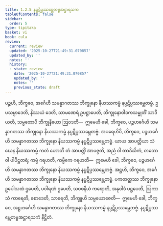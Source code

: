 ```yaml
---
title: 1.2.5 နပ္ပဋိပ္ပဿမ္ဘေတဗ္ဗအဋ္ဌာရသက
tableOfContents: false
sidebar:
  order: 5
type: tipitaka
basket: vi
book: cula
review:
  current: review
  updated: '2025-10-27T21:49:31.070857'
  updated_by: ''
  notes: ''
  history:
  - state: review
    date: '2025-10-27T21:49:31.070857'
    updated_by: ''
    notes: ''
    previous_state: draft
---
```



<ReviewStatus review={frontmatter.review} showDetails={true} />

<HypothesisAnnotation frontmatter={frontmatter} />

<DynamicBreadcrumb />

<Division number="18" book="cula" e="ch" v="4" p="20">

<Paragraph number="103" book="cula">
ပဉ္စဟိ, ဘိက္ခဝေ, အင်္ဂေဟိ သမန္နာဂတဿ ဘိက္ခုနော နိယဿကမ္မံ နပ္ပဋိပ္ပဿမ္ဘေတဗ္ဗံ. ဥပသမ္ပာဒေတိ, နိဿယံ ဒေတိ, သာမဏေရံ ဥပဋ္ဌာပေတိ, ဘိက္ခုနောဝါဒကသမ္မုတိံ သာဒိယတိ, သမ္မတောပိ ဘိက္ခုနိယော ဩဝဒတိ—  ဣမေဟိ ခေါ, ဘိက္ခဝေ, ပဉ္စဟင်္ဂေဟိ သမန္နာဂတဿ ဘိက္ခုနော နိယဿကမ္မံ နပ္ပဋိပ္ပဿမ္ဘေတဗ္ဗံ.
</Paragraph>

<Paragraph number="104" book="cula">
အပရေဟိပိ, ဘိက္ခဝေ, ပဉ္စဟင်္ဂေဟိ သမန္နာဂတဿ ဘိက္ခုနော နိယဿကမ္မံ နပ္ပဋိပ္ပဿမ္ဘေတဗ္ဗံ. ယာယ အာပတ္တိယာ သံဃေန နိယဿကမ္မံ ကတံ ဟောတိ တံ အာပတ္တိံ အာပဇ္ဇတိ, အညံ ဝါ တာဒိသိကံ, တတော ဝါ ပါပိဋ္ဌတရံ; ကမ္မံ ဂရဟတိ, ကမ္မိကေ ဂရဟတိ—  ဣမေဟိ ခေါ, ဘိက္ခဝေ, ပဉ္စဟင်္ဂေဟိ သမန္နာဂတဿ ဘိက္ခုနော နိယဿကမ္မံ နပ္ပဋိပ္ပဿမ္ဘေတဗ္ဗံ.
</Paragraph>

<Paragraph number="105" book="cula">
အဋ္ဌဟိ, ဘိက္ခဝေ, အင်္ဂေဟိ သမန္နာဂတဿ ဘိက္ခုနော နိယဿကမ္မံ နပ္ပဋိပ္ပဿမ္ဘေတဗ္ဗံ. ပကတတ္တဿ ဘိက္ခုနော ဥပေါသထံ ဌပေတိ, ပဝါရဏံ ဌပေတိ, သဝစနီယံ ကရောတိ, အနုဝါဒံ ပဋ္ဌပေတိ, ဩကာသံ ကာရေတိ, စောဒေတိ, သာရေတိ, ဘိက္ခူဟိ သမ္ပယောဇေတိ—  ဣမေဟိ ခေါ, ဘိက္ခဝေ, အဋ္ဌဟင်္ဂေဟိ သမန္နာဂတဿ ဘိက္ခုနော နိယဿကမ္မံ နပ္ပဋိပ္ပဿမ္ဘေတဗ္ဗံ.

</Paragraph>
</Division>

<Paragraph number="106" type="center" book="cula">
နပ္ပဋိပ္ပဿမ္ဘေတဗ္ဗအဋ္ဌာရသကံ နိဋ္ဌိတံ.
</Paragraph>